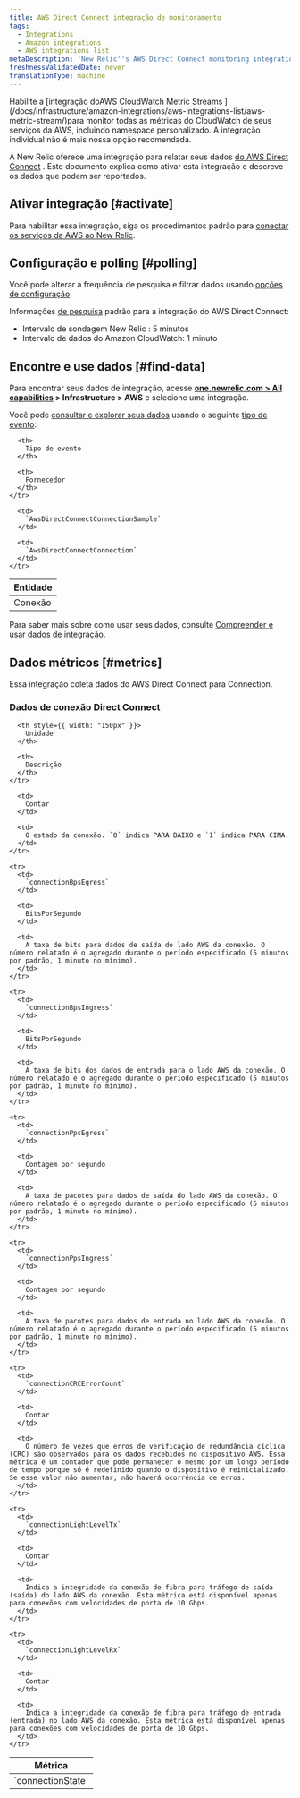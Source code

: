 ```yaml
---
title: AWS Direct Connect integração de monitoramento
tags:
  - Integrations
  - Amazon integrations
  - AWS integrations list
metaDescription: 'New Relic''s AWS Direct Connect monitoring integration: what data it reports, and how to enable it.'
freshnessValidatedDate: never
translationType: machine
---
```


<Callout variant="important">
  Habilite a [integração doAWS CloudWatch Metric Streams ](/docs/infrastructure/amazon-integrations/aws-integrations-list/aws-metric-stream/)para monitor todas as métricas do CloudWatch de seus serviços da AWS, incluindo namespace personalizado. A integração individual não é mais nossa opção recomendada.
</Callout>

A New Relic oferece uma integração para relatar seus dados [do AWS Direct Connect](https://aws.amazon.com/directconnect/) . Este documento explica como ativar esta integração e descreve os dados que podem ser reportados.

## Ativar integração [#activate]

Para habilitar essa integração, siga os procedimentos padrão para [conectar os serviços da AWS ao New Relic](/docs/infrastructure/infrastructure-integrations/getting-started/connect-aws-integrations-infrastructure).

## Configuração e polling [#polling]

Você pode alterar a frequência de pesquisa e filtrar dados usando [opções de configuração](/docs/integrations/new-relic-integrations/getting-started/configure-polling-frequency-data-collection-cloud-integrations).

Informações [de pesquisa](/docs/infrastructure/amazon-integrations/aws-integrations-list/aws-polling-intervals-infrastructure-integrations) padrão para a integração do AWS Direct Connect:

* Intervalo de sondagem New Relic : 5 minutos
* Intervalo de dados do Amazon CloudWatch: 1 minuto

## Encontre e use dados [#find-data]

Para encontrar seus dados de integração, acesse <DoNotTranslate>**[one.newrelic.com > All capabilities](https://one.newrelic.com/all-capabilities) > Infrastructure > AWS**</DoNotTranslate> e selecione uma integração.

Você pode [consultar e explorar seus dados](/docs/using-new-relic/data/understand-data/query-new-relic-data) usando o seguinte [tipo de evento](/docs/data-apis/understand-data/new-relic-data-types/#event-data):

<table>
  <thead>
    <tr>
      <th>
        Entidade
      </th>

      <th>
        Tipo de evento
      </th>

      <th>
        Fornecedor
      </th>
    </tr>
  </thead>

  <tbody>
    <tr>
      <td>
        Conexão
      </td>

      <td>
        `AwsDirectConnectConnectionSample`
      </td>

      <td>
        `AwsDirectConnectConnection`
      </td>
    </tr>
  </tbody>
</table>

Para saber mais sobre como usar seus dados, consulte [Compreender e usar dados de integração](/docs/infrastructure/integrations/find-use-infrastructure-integration-data).

## Dados métricos [#metrics]

Essa integração coleta dados do AWS Direct Connect para Connection.

### Dados de conexão Direct Connect

<table>
  <thead>
    <tr>
      <th style={{ width: "275px" }}>
        Métrica
      </th>

      <th style={{ width: "150px" }}>
        Unidade
      </th>

      <th>
        Descrição
      </th>
    </tr>
  </thead>

  <tbody>
    <tr>
      <td>
        `connectionState`
      </td>

      <td>
        Contar
      </td>

      <td>
        O estado da conexão. `0` indica PARA BAIXO e `1` indica PARA CIMA.
      </td>
    </tr>

    <tr>
      <td>
        `connectionBpsEgress`
      </td>

      <td>
        BitsPorSegundo
      </td>

      <td>
        A taxa de bits para dados de saída do lado AWS da conexão. O número relatado é o agregado durante o período especificado (5 minutos por padrão, 1 minuto no mínimo).
      </td>
    </tr>

    <tr>
      <td>
        `connectionBpsIngress`
      </td>

      <td>
        BitsPorSegundo
      </td>

      <td>
        A taxa de bits dos dados de entrada para o lado AWS da conexão. O número relatado é o agregado durante o período especificado (5 minutos por padrão, 1 minuto no mínimo).
      </td>
    </tr>

    <tr>
      <td>
        `connectionPpsEgress`
      </td>

      <td>
        Contagem por segundo
      </td>

      <td>
        A taxa de pacotes para dados de saída do lado AWS da conexão. O número relatado é o agregado durante o período especificado (5 minutos por padrão, 1 minuto no mínimo).
      </td>
    </tr>

    <tr>
      <td>
        `connectionPpsIngress`
      </td>

      <td>
        Contagem por segundo
      </td>

      <td>
        A taxa de pacotes para dados de entrada no lado AWS da conexão. O número relatado é o agregado durante o período especificado (5 minutos por padrão, 1 minuto no mínimo).
      </td>
    </tr>

    <tr>
      <td>
        `connectionCRCErrorCount`
      </td>

      <td>
        Contar
      </td>

      <td>
        O número de vezes que erros de verificação de redundância cíclica (CRC) são observados para os dados recebidos no dispositivo AWS. Essa métrica é um contador que pode permanecer o mesmo por um longo período de tempo porque só é redefinido quando o dispositivo é reinicializado. Se esse valor não aumentar, não haverá ocorrência de erros.
      </td>
    </tr>

    <tr>
      <td>
        `connectionLightLevelTx`
      </td>

      <td>
        Contar
      </td>

      <td>
        Indica a integridade da conexão de fibra para tráfego de saída (saída) do lado AWS da conexão. Esta métrica está disponível apenas para conexões com velocidades de porta de 10 Gbps.
      </td>
    </tr>

    <tr>
      <td>
        `connectionLightLevelRx`
      </td>

      <td>
        Contar
      </td>

      <td>
        Indica a integridade da conexão de fibra para tráfego de entrada (entrada) no lado AWS da conexão. Esta métrica está disponível apenas para conexões com velocidades de porta de 10 Gbps.
      </td>
    </tr>
  </tbody>
</table>